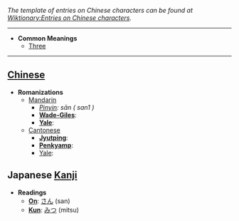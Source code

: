 ''The template of entries on Chinese characters can be found at [[Wiktionary:Entries on Chinese characters]].''

----

*'''Common Meanings'''
**[[Three]]

----

== [[Chinese]] ==

*'''Romanizations'''
**[[Mandarin]]
***''[[Pinyin]]: sān ( san1 )''
***'''[[Wade-Giles]]''': 
***'''[[Yale]]''': 
**[[Cantonese]]
***'''[[Jyutping]]''': 
***'''[[Penkyamp]]''': 
***[[Yale]]: 

== Japanese [[Kanji]] ==

*'''Readings'''
**'''[[On]]''': [[さん]] (san)
**'''[[Kun]]''': [[みつ]] (mitsu)